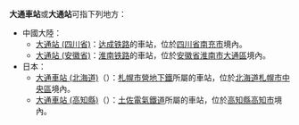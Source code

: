 '''大通車站'''或'''大通站'''可指下列地方：
* 中國大陸：
** [[大通站_(四川省)|大通站 (四川省)]]：[[达成铁路|达成铁路]]的車站，位於[[四川省|四川省]][[南充市|南充市]]境內。
** [[大通站_(安徽省)|大通站 (安徽省)]]：[[淮南铁路|淮南铁路]]的車站，位於[[安徽省|安徽省]][[淮南市|淮南市]][[大通區|大通區]]境內。
* 日本：
** [[大通車站_(北海道)|大通車站 (北海道)]]（{{lang|ja|大通駅}}）：[[札幌市營地下鐵|札幌市營地下鐵]]所屬的車站，位於[[北海道|北海道]][[札幌市|札幌市]][[中央區_(札幌市)|中央區]]境內。
** [[大通車站_(高知縣)|大通車站 (高知縣)]]（{{lang|ja|グランド通駅}}）：[[土佐電氣鐵道|土佐電氣鐵道]]所屬的車站，位於[[高知縣|高知縣]][[高知市|高知市]]境內。

{{disambig|cat=四字車站名消歧義}}